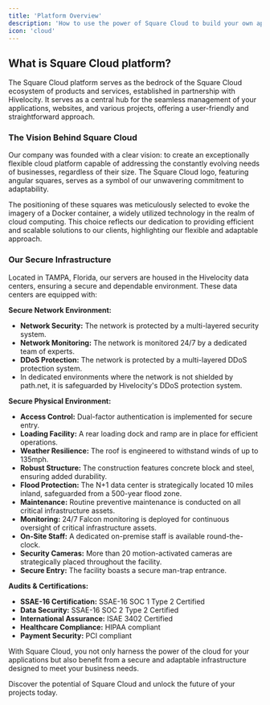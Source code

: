 ```yaml
---
title: 'Platform Overview'
description: 'How to use the power of Square Cloud to build your own applications'
icon: 'cloud'
---
```


## What is Square Cloud platform?
The Square Cloud platform serves as the bedrock of the Square Cloud ecosystem of products and services, established in partnership with Hivelocity. It serves as a central hub for the seamless management of your applications, websites, and various projects, offering a user-friendly and straightforward approach.

### The Vision Behind Square Cloud

Our company was founded with a clear vision: to create an exceptionally flexible cloud platform capable of addressing the constantly evolving needs of businesses, regardless of their size. The Square Cloud logo, featuring angular squares, serves as a symbol of our unwavering commitment to adaptability.

The positioning of these squares was meticulously selected to evoke the imagery of a Docker container, a widely utilized technology in the realm of cloud computing. This choice reflects our dedication to providing efficient and scalable solutions to our clients, highlighting our flexible and adaptable approach.

### Our Secure Infrastructure

Located in TAMPA, Florida, our servers are housed in the Hivelocity data centers, ensuring a secure and dependable environment. These data centers are equipped with:

**Secure Network Environment:**
- **Network Security:** The network is protected by a multi-layered security system.
- **Network Monitoring:** The network is monitored 24/7 by a dedicated team of experts.
- **DDoS Protection:** The network is protected by a multi-layered DDoS protection system.
 - In dedicated environments where the network is not shielded by path.net, it is safeguarded by Hivelocity's DDoS protection system.

**Secure Physical Environment:**

- **Access Control:** Dual-factor authentication is implemented for secure entry.
- **Loading Facility:** A rear loading dock and ramp are in place for efficient operations.
- **Weather Resilience:** The roof is engineered to withstand winds of up to 135mph.
- **Robust Structure:** The construction features concrete block and steel, ensuring added durability.
- **Flood Protection:** The N+1 data center is strategically located 10 miles inland, safeguarded from a 500-year flood zone.
- **Maintenance:** Routine preventive maintenance is conducted on all critical infrastructure assets.
- **Monitoring:** 24/7 Falcon monitoring is deployed for continuous oversight of critical infrastructure assets.
- **On-Site Staff:** A dedicated on-premise staff is available round-the-clock.
- **Security Cameras:** More than 20 motion-activated cameras are strategically placed throughout the facility.
- **Secure Entry:** The facility boasts a secure man-trap entrance.

**Audits & Certifications:**

- **SSAE-16 Certification:** SSAE-16 SOC 1 Type 2 Certified
- **Data Security:** SSAE-16 SOC 2 Type 2 Certified
- **International Assurance:** ISAE 3402 Certified
- **Healthcare Compliance:** HIPAA compliant
- **Payment Security:** PCI compliant

With Square Cloud, you not only harness the power of the cloud for your applications but also benefit from a secure and adaptable infrastructure designed to meet your business needs.

Discover the potential of Square Cloud and unlock the future of your projects today.
